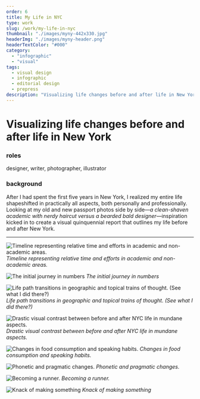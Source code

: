 ```yaml
---
order: 6
title: My Life in NYC
type: work
slug: /work/my-life-in-nyc
thumbnail: "./images/myny-442x330.jpg"
headerImg: "./images/myny-header.png"
headerTextColor: "#000"
category:
  - "infographic"
  - "visual"
tags:
  - visual design
  - infographic
  - editorial design
  - prepress
description: "Visualizing life changes before and after life in New York"
---
```



# Visualizing life changes before and after life in New York

<section class="portfolioDetail">

### roles

designer, writer, photographer, illustrator

</section>

<section class="portfolioDetail">

### background

After I had spent the first five years in New York, I realized my entire life shapeshifted in practically all aspects, both personally and professionally. Looking at my old and new passport photos side by side&mdash;_a clean-shaven academic with nerdy haircut versus a bearded bald designer_&mdash;inspiration kicked in to create a visual quinquennial report that outlines my life before and after New York.

</section>

<ButtonContainer>
  <SimpleButton cta="Download as PDF" link="testlink" color="var(--yellow)" />
  <SimpleButton
    cta="Purchase printed copy"
    link="http://www.blurb.com/b/2755937-my-life-in-nyc"
    color="var(--green)"
  />
</ButtonContainer>

---

<div class="img-border">

![Timeline representing relative time and efforts in academic and non-academic areas.](./images/myny_05.jpg)
_Timeline representing relative time and efforts in academic and non-academic areas._

![The initial journey in numbers](./images/myny_06.jpg)
_The initial journey in numbers_

![Life path transitions in geographic and topical trains of thought. (<em>See what I did there?</em>)](./images/myny_07.jpg)
_Life path transitions in geographic and topical trains of thought. (<em>See what I did there?</em>)_

![Drastic visual contrast between before and after NYC life in mundane aspects.](./images/myny_08.jpg)
_Drastic visual contrast between before and after NYC life in mundane aspects._

![Changes in food consumption and speaking habits.](./images/myny_11.jpg)
_Changes in food consumption and speaking habits._

![Phonetic and pragmatic changes.](./images/myny_12.jpg)
_Phonetic and pragmatic changes._

![Becoming a runner.](./images/myny_19.jpg)
_Becoming a runner._

![Knack of making something](./images/myny_21.jpg)
_Knack of making something_

</div>
